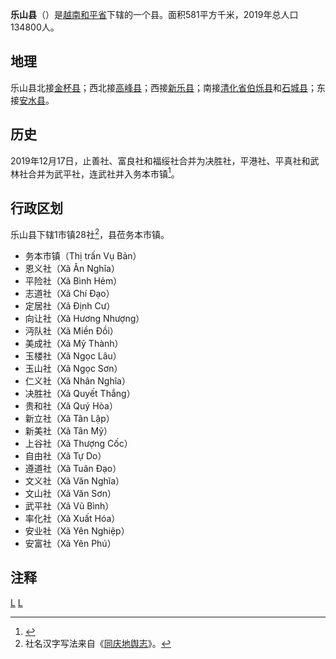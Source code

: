{{Dablink|关于四川省地级市，参见：'''[[乐山市|乐山市]]'''；关于同名县份，参见：'''[[乐山县_(消歧义)|乐山县 (消歧义)]]'''。}} 
{{Infobox Settlement
|name                   = 乐山县
|settlement_type        = 县
|official_name          = 
|other_name             = 
|native_name            = {{lang|vi|Huyện Lạc Sơn}}
|nickname               = 
|motto                  = 
|image_skyline          = 
|imagesize              = 
|image_caption          = 
|image_flag             = 
|flag_size              = 
|image_seal             = 
|seal_size              = 
|image_shield           = 
|shield_size            = 
|image_blank_emblem     = 
|blank_emblem_size      = 
|image_map              = {{Infobox mapframe|frame-width=250|zoom=10}}
|mapsize                = 
|map_caption            = 
|image_map1             = 
|mapsize1               = 
|map_caption1           = 
|pushpin_map            = Vietnam
|pushpin_label_position = bottom
|pushpin_map_caption    = 
|pushpin_map1           = 
|pushpin_label_position1= 
|pushpin_map_caption1   = 
|subdivision_type       = 国家
|subdivision_name       = {{flag|Vietnam}}
|subdivision_type1      = [[越南行政区划|省]]
|subdivision_name1      = [[和平省|和平省]]
|subdivision_type2      = 行政区划
|subdivision_name2      = 1市镇23社
|subdivision_type3      = 
|subdivision_name3      = 
|seat_type              = 县莅
|seat                   = {{link-vi|务本市镇|Vụ Bản (thị trấn)}}
|government_type        = 
|leader_title           = 
|leader_name            = 
|leader_title1          = 
|leader_name1           = 
|established_title      = 
|established_date       = 
|area_magnitude         = 
|unit_pref              = 
|area_footnotes         = 
|area_total_km2         = 581
|area_land_km2          = 
|area_water_km2         = 
|area_water_percent     = 
|area_urban_km2         = 
|area_metro_km2         = 
|population_as_of       = 2019年
|population_footnotes   = 
|population_note        = 
|population_total       = 134800
|population_density_km2 = auto
|population_metro             = 
|population_density_metro_km2 = 
|population_urban             = 
|population_density_urban_km2 = 
|timezone               = [[越南标准时间|越南标准时间]]
|utc_offset             = +7
|elevation_footnotes    = 
|elevation_m            = 
|coor_type              = 
|coordinates            = 
|postal_code_type       = 
|postal_code            = 
|area_code              = 
|website                = [http://lacson.hoabinh.gov.vn 乐山县电子信息门户网站]
|footnotes              = 
}}
'''乐山县'''（{{vie|v='''Huyện Lạc Sơn'''|hn=縣樂山}}）是[[越南|越南]][[和平省|和平省]]下辖的一个县。面积581平方千米，2019年总人口134800人。

==地理==
乐山县北接[[金杯县|金杯县]]；西北接[[高峰县|高峰县]]；西接[[新乐县_(越南)|新乐县]]；南接[[清化省|清化省]][[伯烁县|伯烁县]]和[[石城县_(越南)|石城县]]；东接[[安水县|安水县]]。

==历史==
2019年12月17日，止善社、富良社和福绥社合并为决胜社，平港社、平真社和武林社合并为武平社，连武社并入务本市镇<ref>{{Cite web |url=http://vanban.chinhphu.vn/portal/page/portal/chinhphu/hethongvanban?mode=detail&document_id=198695 |title=Nghị quyết số 830/NQ-UBTVQH14 của ỦY BAN THƯỜNG VỤ QUỐC HỘI : Về việc sắp xếp các đơn vị hành chính cấp huyện, cấp xã thuộc tỉnh Hòa Bình |access-date=2019-12-30 |archive-date=2020-04-01 |archive-url=https://web.archive.org/web/20200401122415/http://vanban.chinhphu.vn/portal/page/portal/chinhphu/hethongvanban?mode=detail&document_id=198695 |dead-url=no }}</ref>。

==行政区划==
乐山县下辖1市镇28社<ref>社名汉字写法来自《[[同庆地舆志|同庆地舆志]]》。</ref>，县莅务本市镇。
*务本市镇（Thị trấn Vụ Bản）
*恩义社（Xã Ân Nghĩa）
*平险社（Xã Bình Hẻm）
*志道社（Xã Chí Đạo）
*定居社（Xã Định Cư）
*向让社（Xã Hương Nhượng）
*沔队社（Xã Miền Đồi）
*美成社（Xã Mỹ Thành）
*玉楼社（Xã Ngọc Lâu）
*玉山社（Xã Ngọc Sơn）
*仁义社（Xã Nhân Nghĩa）
*决胜社（Xã Quyết Thắng）
*贵和社（Xã Quý Hòa）
*新立社（Xã Tân Lập）
*新美社（Xã Tân Mỹ）
*上谷社（Xã Thượng Cốc）
*自由社（Xã Tự Do）
*遵道社（Xã Tuân Đạo）
*文义社（Xã Văn Nghĩa）
*文山社（Xã Văn Sơn）
*武平社（Xã Vũ Bình）
*率化社（Xã Xuất Hóa）
*安业社（Xã Yên Nghiệp）
*安富社（Xã Yên Phú）

==注释==
{{reflist}}

{{和平省行政区划}}
{{越南西北部之县市镇区域划分}}

[[Category:越南县份|L]]
[[Category:和平省|L]]